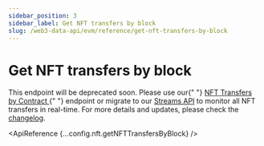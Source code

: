 ```yaml
---
sidebar_position: 3
sidebar_label: Get NFT transfers by block
slug: /web3-data-api/evm/reference/get-nft-transfers-by-block
---
```



# Get NFT transfers by block


<Admonition type="warning" icon="🚨" title="Deprecating Endpoint Notice">
  <p>
    This endpoint will be deprecated soon. Please use our{" "}
    <a href="/web3-data-api/evm/reference/get-nft-contract-transfers">
      NFT Transfers by Contract
    </a>{" "}
    endpoint or migrate to our <a href="/streams-api/evm">Streams API</a> to
    monitor all NFT transfers in real-time. For more details and updates, please
    check the <a href="/changelog/planned-deprecations">changelog</a>.
  </p>
</Admonition>

<ApiReference {...config.nft.getNFTTransfersByBlock} />
